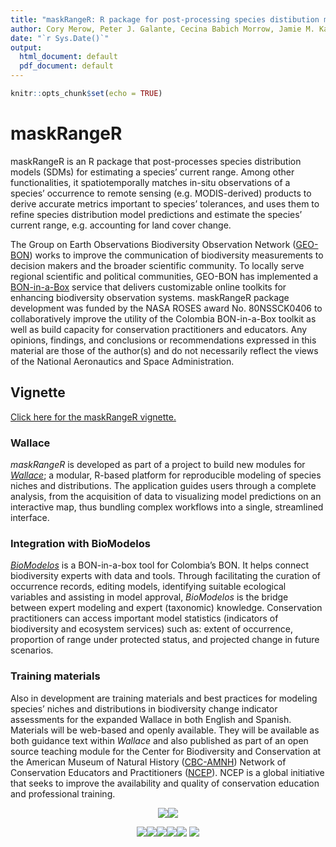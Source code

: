 ```yaml
---
title: "maskRangeR: R package for post-processing species distibution models"
author: Cory Merow, Peter J. Galante, Cecina Babich Morrow, Jamie M. Kass, Alex Moore, Valentina Grisales-Betancur, Jorge Velasquez, Robert P. Anderson, Mary E. Blair
date: "`r Sys.Date()`"
output:
  html_document: default
  pdf_document: default
---
```


```r
knitr::opts_chunk$set(echo = TRUE)
```

# maskRangeR

maskRangeR is an R package that post-processes species distribution models (SDMs) for estimating a species' current range.
Among other functionalities, it spatiotemporally matches in-situ observations of a species’ occurrence to remote sensing (e.g. MODIS-derived) products to derive accurate metrics important to species’ tolerances, and uses them to refine species distribution model predictions and estimate the species’ current range, e.g. accounting for land cover change. 

The Group on Earth Observations Biodiversity Observation Network ([GEO-BON](https://geobon.org/)) works to improve the communication of biodiversity measurements to decision makers and the broader scientific community. To locally serve regional scientific and political communities, GEO-BON has implemented a [BON-in-a-Box](https://geobon.org/bon-in-a-box/) service that delivers customizable online toolkits for enhancing biodiversity observation systems. maskRangeR package development was funded by the NASA ROSES award No. 80NSSCK0406 to collaboratively improve the utility of the Colombia BON-in-a-Box toolkit as well as build capacity for conservation practitioners and educators. Any opinions, findings, and conclusions or recommendations expressed in this material are those of the author(s) and do not necessarily reflect the views of the National Aeronautics and Space Administration.

## Vignette

[Click here for the maskRangeR vignette.](http://htmlpreview.github.io/?https://github.com/cmerow/maskRangeR/blob/master/maskRangeR/vignettes/maskRangeR_Tutorial.html)

### **Wallace** 

*maskRangeR* is developed as part of a project to build new modules for [*Wallace*](https://wallaceecomod.github.io/); a modular, R-based platform for reproducible modeling of species niches and distributions. The application guides users through a complete analysis, from the acquisition of data to visualizing model predictions on an interactive map, thus bundling complex workflows into a single, streamlined interface.

### **Integration with BioModelos**
[*BioModelos*](http://biomodelos.humboldt.org.co/) is a BON-in-a-box tool for Colombia’s BON. It helps connect biodiversity experts with data and tools. Through facilitating the curation of occurrence records, editing models, identifying suitable ecological variables and assisting in model approval, *BioModelos* is the bridge between expert modeling and expert (taxonomic) knowledge. Conservation practitioners can access important model statistics (indicators of biodiversity and ecosystem services) such as: extent of occurrence, proportion of range under protected status, and projected change in future scenarios. 


### **Training materials**
Also in development are training materials and best practices for modeling species' niches and distributions in biodiversity change indicator assessments for the expanded Wallace in both English and Spanish. Materials will be web-based and openly available. They will be available as both guidance text within *Wallace* and also published as part of an open source teaching module for the Center for Biodiversity and Conservation at the American Museum of Natural History ([CBC-AMNH](https://www.amnh.org/our-research/center-for-biodiversity-conservation)) Network of Conservation Educators and Practitioners ([NCEP](https://www.amnh.org/our-research/center-for-biodiversity-conservation/capacity-development/ncep)). NCEP is a global initiative that seeks to improve the availability and quality of conservation education and professional training.


<center>

[![](./websiteImages/NASA.png)](https://www.nasa.gov/)[![](./websiteImages/GEOBON.png)](https://geobon.org/)

[![](./websiteImages/Pace.png)](https://www.pace.edu/)[![](./websiteImages/CCNY.png)](https://www.ccny.cuny.edu/)[![](./websiteImages/CUNY.png)](http://www2.cuny.edu/)[![](./websiteImages/UConn.png)](https://uconn.edu/)[![](./websiteImages/Humboldt.png)](http://www.humboldt.org.co/en/)
[![](./websiteImages/CBC.png)](https://www.amnh.org/our-research/center-for-biodiversity-conservation)
</center>
